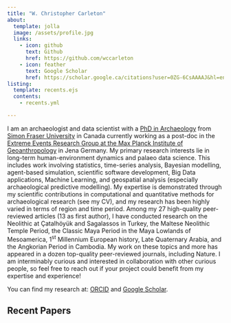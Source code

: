 ```yaml
---
title: "W. Christopher Carleton"
about:
  template: jolla
  image: /assets/profile.jpg
  links:
    - icon: github
      text: Github
      href: https://github.com/wccarleton
    - icon: feather
      text: Google Scholar
      href: https://scholar.google.ca/citations?user=0ZG-6CsAAAAJ&hl=en
listing:
  template: recents.ejs
  contents:
    - recents.yml

---
```


I am an archaeologist and data scientist with a [PhD in Archaeology](https://summit.sfu.ca/item/17407) from [Simon Fraser University](https://www.sfu.ca/archaeology.html) in Canada currently working as a post-doc in the [Extreme Events Research Group at the Max Planck Institute of Geoanthropology](https://www.shh.mpg.de/person/110414/1437297) in Jena Germany. My primary research interests lie in long-term human-environment dynamics and palaeo data science. This includes work involving statistics, time-series analysis, Bayesian modelling, agent-based simulation, scientific software development, Big Data applications, Machine Learning, and geospatial analysis (especially archaeological predictive modelling). My expertise is demonstrated through my scientific contributions in computational and quantitative methods for archaeological research (see my CV), and my research has been highly varied in terms of region and time period. Among my 27 high-quality peer-reviewed articles (13 as first author), I have conducted research on the Neolithic at Çatalhöyük and Sagalassos in Turkey, the Maltese Neolithic Temple Period, the Classic Maya Period in the Maya Lowlands of Mesoamerica, 1<sup>st</sup> Millennium European history, Late Quaternary Arabia, and the Angkorian Period in Cambodia. My work on these topics and more has appeared in a dozen top-quality peer-reviewed journals, including Nature. I am interminably curious and interested in collaboration with other curious people, so feel free to reach out if your project could benefit from my expertise and experience!

You can find my research at: [ORCID](https://orcid.org/0000-0001-7463-8638) and [Google Scholar](https://scholar.google.ca/citations?user=0ZG-6CsAAAAJ&hl=en).

## Recent Papers